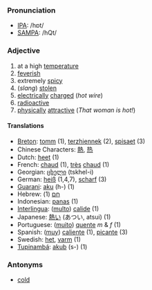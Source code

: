 ===Pronunciation===
*[[w:IPA|IPA]]: /hɒt/
*[[w:SAMPA|SAMPA]]: /hQt/

===Adjective===
#at a high [[temperature]]
#[[feverish]]
#extremely [[spicy]]
#(''slang'') [[stolen]]
#[[electrical]]ly [[charge]]d (''hot wire'')
#[[radioactive]]
#[[physical]]ly [[attractive]] (''That woman is hot!'')

====Translations====
*[[Breton]]: [[tomm]] (1), [[terzhiennek]] (2), [[spisaet]] (3)
*Chinese Characters: [[熱]], [[热]]
*Dutch: [[heet]] (1)
*French: [[chaud]] (1), [[très]] [[chaud]] (1)
*Georgian: [[ცხელი]] (tskhel-i)
*German: [[heiß]] (1,4,7), [[scharf]] (3)
*[[Guarani]]: [[aku]] (h-) (1)
*Hebrew: [[חם]] (1)
*Indonesian: [[panas]] (1)
*[[Interlingua]]: ([[multo]]) [[calide]] (1)
*Japanese: [[熱い]] (あつい, atsui) (1)
*Portuguese: ([[muito]]) [[quente]] ''m'' & ''f'' (1)
*Spanish: ([[muy]]) [[caliente]] (1), [[picante]] (3)
*Swedish: [[het]], [[varm]] (1)
*[[Tupinambá]]: [[akub]] (s-) (1)

===Antonyms===
*[[cold]]